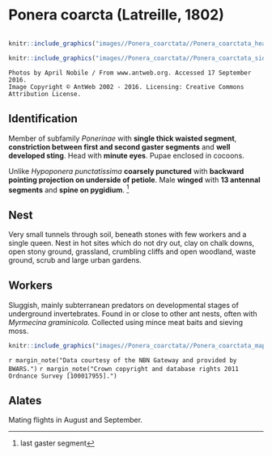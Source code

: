 # **Ponera coarcta** (Latreille, 1802)

```marginfigure
```

```r
knitr::include_graphics("images//Ponera_coarctata//Ponera_coarctata_head.jpg")
```

```r
knitr::include_graphics("images//Ponera_coarctata//Ponera_coarctata_side.jpg")
```
```block
Photos by April Nobile / From www.antweb.org. Accessed 17 September 2016.
Image Copyright © AntWeb 2002 - 2016. Licensing: Creative Commons Attribution License.
```

## Identification
Member of subfamily *Ponerinae* with **single thick waisted segment**, **constriction between first and second gaster segments** and **well developed sting**. Head with **minute eyes**. Pupae enclosed in cocoons.

Unlike *Hypoponera punctatissima* **coarsely punctured** with **backward pointing projection on underside of petiole**. Male **winged** with **13 antennal segments** and **spine on pygidium**. ^[last gaster segment]

## Nest
Very small tunnels through soil, beneath stones with few workers and a single queen. Nest in hot sites which do not dry out, clay on chalk downs, open stony ground, grassland, crumbling cliffs and open woodland, waste ground, scrub and large urban gardens.

## Workers 
Sluggish, mainly subterranean predators on developmental stages of underground invertebrates. Found in or close to other ant nests, often with *Myrmecina graminicola*. Collected using mince meat baits and sieving moss.

```r
knitr::include_graphics("images//Ponera_coarctata//Ponera_coarctata_map.png")
```
`r margin_note("Data courtesy of the NBN Gateway and provided by BWARS.")`
`r margin_note("Crown copyright and database rights 2011 Ordnance Survey [100017955].")`

## Alates
Mating flights in August and September.

\pagebreak